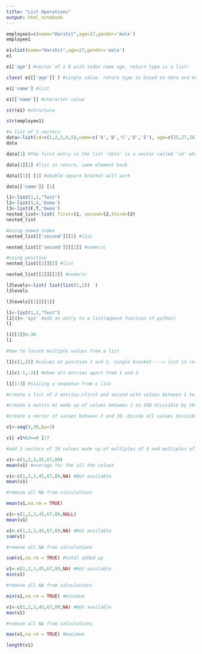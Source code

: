 ```yaml
---
title: "List Operations"
output: html_notebook
---
```

```r
employee1=c(name="Harshit",age=27,gender='male')
employee1
```


```r

e1=list(name="Harshit",age=27,gender='male')
e1
```


```r
e1['age'] #vector of 1 D with index name age, return type is a list!
```


```r
class( e1[['age']] ) #single value. return type is based on data and every value is a vector too!
```


```r
e1['name'] #list
```


```r
e1[['name']] #character value
```


```r
str(e1) #structure
```
```r
str(employee1)
```


```r
#a list of 3 vectors
data<-list(id=c(1,2,3,4,5),name=c('A','B','C','D','E'), age=c(25,27,28,24,25))
data
```


```r
data[1] #the first entry in the list 'data' is a vector called 'id' which is of type numeric
```


```r
data[1][1] #list in return, same element back
```


```r
data[[1]] [1] #double square bracket will work
```


```r
data[['name']] [1]
```


```r

l1<-list(1,2,"Test")
l2<-list(3,4,'Demo')
l3<-list(F,T,'Demo')
nested_list<-list( first=l1, second=l2,third=l3)
nested_list
```
```r
#using named index
nested_list[['second']][2] #list

nested_list[['second']][[2]] #numeric
```


```r
#using position
nested_list[[2]][2] #list

nested_list[[2]][[2]] #numeric
```


```r
l3levels<-list( list(list(1,2))  )
l3levels
```
```r
l3levels[[1]][[1]]
```


```r
l1<-list(1,2,"Test")
l1[4]<-'xyz' #add an entry to a list(append function of python)
l1
```
```r
l1[[3]]<-30
l1
```


```r
#how to locate multiple values from a list

l1[c(1,2)] #values at position 1 and 2. single bracket----> list in return
```
```r
l1[c(-1,-3)] #show all entries apart from 1 and 3
```
```r

l1[1:3] #slicing a sequence from a list
```


```r
#create a list of 2 entries->first and second with values between 1 to 10 and 11-20 respectively
```


```r
#create a matrix m1 made up of values between 1 to 100 divisible by 10. Arrange it in 5 columns in row wise fashion
```
```r

#create a vector of values between 3 and 30. Divide all values divisible by 3 with 7 and show the output

v1<-seq(3,30,by=3)

v1[ v1%%3==0 ]/7
```


```r

#add 2 vectors of 10 values made up of multiples of 4 and multiples of 3 together. show values greater than 40 in the output

```
```r

v1<-c(1,2,3,45,67,89)
mean(v1) #average for the all the values
```


```r
v1<-c(1,2,3,45,67,89,NA) #Not available
mean(v1)

#remove all NA from calculations

mean(v1,na.rm = TRUE)
```


```r
v1<-c(1,2,3,45,67,89,NULL)
mean(v1)
```


```r
v1<-c(1,2,3,45,67,89,NA) #Not available
sum(v1)

#remove all NA from calculations

sum(v1,na.rm = TRUE) #total added up
```
```r
v1<-c(1,2,3,45,67,89,NA) #Not available
min(v1)

#remove all NA from calculations

min(v1,na.rm = TRUE) #minimum
```


```r
v1<-c(1,2,3,45,67,89,NA) #Not available
max(v1)

#remove all NA from calculations

max(v1,na.rm = TRUE) #maximum
```

```r
length(v1)
```


```r
```

